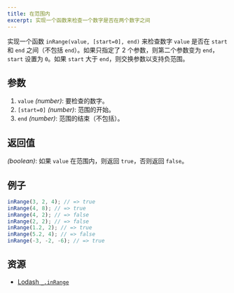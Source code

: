```yaml
---
title: 在范围内
excerpt: 实现一个函数来检查一个数字是否在两个数字之间
---
```


实现一个函数 `inRange(value, [start=0], end)` 来检查数字 `value` 是否在 `start` 和 `end` 之间（不包括 `end`）。如果只指定了 2 个参数，则第二个参数变为 `end`，`start` 设置为 `0`。如果 `start` 大于 `end`，则交换参数以支持负范围。

## 参数

1. `value` *(number)*: 要检查的数字。
2. `[start=0]` *(number)*: 范围的开始。
3. `end` *(number)*: 范围的结束（不包括）。

## 返回值

*(boolean)*: 如果 `value` 在范围内，则返回 `true`，否则返回 `false`。

## 例子

```js
inRange(3, 2, 4); // => true
inRange(4, 8); // => true
inRange(4, 2); // => false
inRange(2, 2); // => false
inRange(1.2, 2); // => true
inRange(5.2, 4); // => false
inRange(-3, -2, -6); // => true
```

## 资源

* [Lodash `_.inRange`](https://lodash.com/docs/#inRange)
